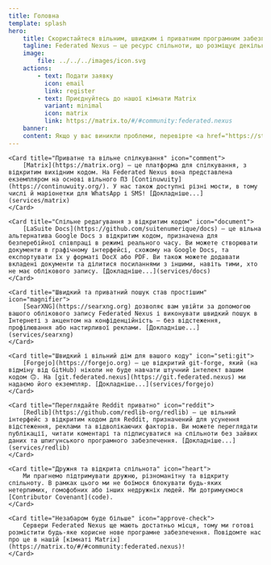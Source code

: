 ```yaml
---
title: Головна
template: splash
hero:
    title: Скористайтеся вільним, швидким і приватним програмним забезпеченням Federated Nexus
    tagline: Federated Nexus — це ресурс спільноти, що розміщує декілька служб FOSS (особливо федеративних), включаючи Matrix і Forgejo.
    image:
        file: ../../../images/icon.svg
    actions:
        - text: Подати заявку
          icon: email
          link: register
        - text: Приєднуйтесь до нашої кімнати Matrix
          variant: minimal
          icon: matrix
          link: https://matrix.to/#/#community:federated.nexus
    banner:
    content: Якщо у вас виникли проблеми, перевірте <a href="https://status.federated.nexus">нашу сторінку стану.</a>
---
```



<CardGrid>

    <Card title="Приватне та вільне спілкування" icon="comment">
        [Matrix](https://matrix.org) — це платформа для спілкування, з відкритим вихідним кодом. На Federated Nexus вона представлена екземпляром на основі вільного ПЗ [Continuwuity](https://continuwuity.org/). У нас також доступні різні мости, в тому числі й маріонетки для WhatsApp і SMS! [Докладніше...](services/matrix)
    </Card>

    <Card title="Спільне редагування з відкритим кодом" icon="document">
        [LaSuite Docs](https://github.com/suitenumerique/docs) — це вільна альтернатива Google Docs з відкритим кодом, призначена для безперебійної співпраці в режимі реального часу. Ви можете створювати документи в графічному інтерфейсі, схожому на Google Docs, та експортувати їх у форматі DocX або PDF. Ви також можете додавати вкладені документи та ділитися посиланнями з іншими, навіть тими, хто не має облікового запису. [Докладніше...](services/docs)
    </Card>

    <Card title="Швидкий та приватний пошук став простішим" icon="magnifier">
        [SearXNG](https://searxng.org) дозволяє вам увійти за допомогою вашого облікового запису Federated Nexus і виконувати швидкий пошук в Інтернеті з акцентом на конфіденційність — без відстеження, профілювання або настирливої реклами. [Докладніше...](services/searxng)
    </Card>

    <Card title="Швидкий і вільний дім для вашого коду" icon="seti:git">
        [Forgejo](https://forgejo.org) — це відкритий git-forge, який (на відміну від GitHub) ніколи не буде навчати штучний інтелект вашим кодом 🙃. На [git.federated.nexus](https://git.federated.nexus) ми надаємо його екземпляр. [Докладніше...](services/forgejo)
    </Card>

    <Card title="Переглядайте Reddit приватно" icon="reddit">
    	[Redlib](https://github.com/redlib-org/redlib) — це вільний інтерфейс з відкритим кодом для Reddit, призначений для усунення відстеження, реклами та відволікаючих факторів. Ви можете переглядати публікації, читати коментарі та підписуватися на спільноти без зайвих даних та шпигунського програмного забезпечення. [Докладніше...](services/redlib)
    </Card>

    <Card title="Дружня та відкрита спільнота" icon="heart">
        Ми прагнемо підтримувати дружню, різноманітну та відкриту спільноту. В рамках цього ми не боїмося блокувати будь-яких нетерпимих, гомофобних або інших недружніх людей. Ми дотримуємося [Contributor Covenant](code).
    </Card>

    <Card title="Незабаром буде більше" icon="approve-check">
        Сервери Federated Nexus ще мають достатньо місця, тому ми готові розмістити будь-яке корисне нове програмне забезпечення. Повідомте нас про це в нашій [кімнаті Matrix](https://matrix.to/#/#community:federated.nexus)!
    </Card>

</CardGrid>
